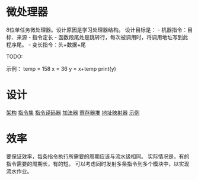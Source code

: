 = 微处理器 =
8位单任务微处理器。设计原因是学习处理器结构。
设计目标是：
- 机器指令：目标、来源
- 指令定长
- 函数段尾处是跳转行，每次被调用时，将调用地址写到此程序尾。
- 变长指令：头+数据+尾

TODO:



示例：
temp = 158
x = 36
y = x+temp
print(y)


= 设计 =
[[structure|架构]]
[[instructor|指令集]]
[[ir_decoder|指令译码器]]
[[adder|加法器]]
[[regfile|寄存器堆]]
[[addr_map|地址映射器]]
[[example|示例]]

= 效率 =
要保证效率，每条指令执行所需要的周期应该与流水级相同。
实际情况是，有的指令需要的周期长，有的短。
可以考虑同时发射多条指令到多个模块中，以实现流水作业。

